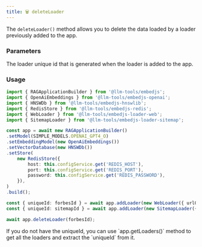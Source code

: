 ---
title: 🗑 deleteLoader
---

The `deleteLoader()` method allows you to delete the data loaded by a loader previously added to the app.

### Parameters

<ParamField path="uniqueLoaderId" type="BaseLoader" required>
    The loader unique id that is generated when the loader is added to the app.
</ParamField>

### Usage

```ts
import { RAGApplicationBuilder } from '@llm-tools/embedjs';
import { OpenAiEmbeddings } from '@llm-tools/embedjs-openai';
import { HNSWDb } from '@llm-tools/embedjs-hnswlib';
import { RedisStore } from '@llm-tools/embedjs-redis';
import { WebLoader } from '@llm-tools/embedjs-loader-web';
import { SitemapLoader } from '@llm-tools/embedjs-loader-sitemap';

const app = await new RAGApplicationBuilder()
.setModel(SIMPLE_MODELS.OPENAI_GPT4_O)
.setEmbeddingModel(new OpenAiEmbeddings())
.setVectorDatabase(new HNSWDb())
.setStore(
    new RedisStore({
        host: this.configService.get('REDIS_HOST'),
        port: this.configService.get('REDIS_PORT'),
        password: this.configService.get('REDIS_PASSWORD'),
    }),
)
.build();

const { uniqueId: forbesId } = await app.addLoader(new WebLoader({ urlOrContent: 'https://www.forbes.com/profile/elon-musk' }));
const { uniqueId: sitemapId } = await app.addLoader(new SitemapLoader({ url: '"https://js.langchain.com/sitemap.xml' }));

await app.deleteLoader(forbesId);
```

<Note>
    If you do not have the uniqueId, you can use `app.getLoaders()` method to get all the loaders and extract the `uniqueId` from it.
</Note>
